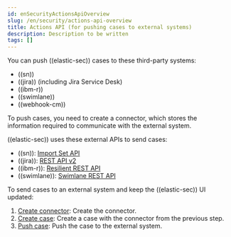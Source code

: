 ```yaml
---
id: enSecurityActionsApiOverview
slug: /en/security/actions-api-overview
title: Actions API (for pushing cases to external systems)
description: Description to be written
tags: []
---
```



<div id="actions-api-overview"></div>

You can push ((elastic-sec)) cases to these third-party systems:

* ((sn))
* ((jira)) (including Jira Service Desk)
* ((ibm-r))
* ((swimlane))
* ((webhook-cm))

To push cases, you need to create a connector, which stores the information
required to communicate with the external system.

((elastic-sec)) uses these external APIs to send cases:

* ((sn)): [Import Set API](https://developer.servicenow.com/dev.do#!/reference/api/rome/rest/c_ImportSetAPI)
* ((jira)): [REST API v2](https://developer.atlassian.com/cloud/jira/platform/rest/v2/)
* ((ibm-r)): [Resilient REST API](https://developer.ibm.com/security/resilient/rest/)
* ((swimlane)): [Swimlane REST API](https://swimlane.com/knowledge-center/docs/developer-guide/rest-api/)

To send cases to an external system and keep the ((elastic-sec)) UI updated:

1. [Create connector](((kibana-ref))/create-connector-api.html): Create the connector.
1. [Create case](((kibana-ref))/cases-api-create.html): Create a case with the connector from the previous step.
1. [Push case](((kibana-ref))/cases-api-push.html): Push the case to the external system.

